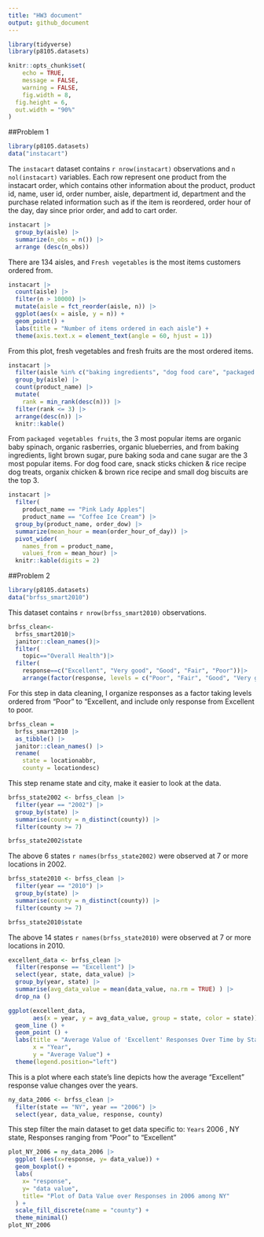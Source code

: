 ```yaml
---
title: "HW3 document"
output: github_document
---
```


```r
library(tidyverse)
library(p8105.datasets)
```

```r
knitr::opts_chunk$set(
	echo = TRUE,
	message = FALSE,
	warning = FALSE,
	fig.width = 8, 
  fig.height = 6,
  out.width = "90%"
)
```

##Problem 1

```r
library(p8105.datasets)
data("instacart")
```
The `instacart` dataset contains `r nrow(instacart)` observations and `n nol(instacart)` variables.
Each row represent one product from the instacart order, which contains other information about the product, product id, name, user id, order number, aisle, department id, department and the purchase related information such as if the item is reordered, order hour of the day, day since prior order, and add to cart order. 

```r
instacart |> 
  group_by(aisle) |> 
  summarize(n_obs = n()) |> 
  arrange (desc(n_obs))
```
There are 134 aisles, and `Fresh vegetables` is the most items customers ordered from.

```r
instacart |>
  count(aisle) |> 
  filter(n > 10000) |> 
  mutate(aisle = fct_reorder(aisle, n)) |> 
  ggplot(aes(x = aisle, y = n)) + 
  geom_point() + 
  labs(title = "Number of items ordered in each aisle") +
  theme(axis.text.x = element_text(angle = 60, hjust = 1))
```
From this plot, fresh vegetables and fresh fruits are the most ordered items.

```r
instacart |> 
  filter(aisle %in% c("baking ingredients", "dog food care", "packaged vegetables fruits")) |>
  group_by(aisle) |> 
  count(product_name) |> 
  mutate(
    rank = min_rank(desc(n))) |> 
  filter(rank <= 3) |> 
  arrange(desc(n)) |>
  knitr::kable()
```
From `packaged vegetables fruits`, the 3 most popular items are organic baby spinach, organic rasberries, organic blueberries, and from baking ingredients, light brown sugar, pure baking soda and cane sugar are the 3 most popular items. For dog food care, snack sticks chicken & rice recipe dog treats, organix chicken & brown rice recipe and small dog biscuits are the top 3.

```r
instacart |> 
  filter(
    product_name == "Pink Lady Apples"|
    product_name == "Coffee Ice Cream") |> 
  group_by(product_name, order_dow) |> 
  summarize(mean_hour = mean(order_hour_of_day)) |> 
  pivot_wider(
    names_from = product_name,
    values_from = mean_hour) |> 
  knitr::kable(digits = 2)
```


##Problem 2
```r
library(p8105.datasets)
data("brfss_smart2010")
```
This dataset contains `r nrow(brfss_smart2010)` observations.

```r
brfss_clean<-
  brfss_smart2010|>
  janitor::clean_names()|>
  filter(
    topic=="Overall Health")|>
  filter(
    response==c("Excellent", "Very good", "Good", "Fair", "Poor"))|>
    arrange(factor(response, levels = c("Poor", "Fair", "Good", "Very good", "Excellent")))
```

For this step in data cleaning, I organize responses as a factor taking levels ordered from “Poor” to “Excellent, and include only response from Excellent to poor. 

```r
brfss_clean =
  brfss_smart2010 |> 
  as_tibble() |> 
  janitor::clean_names() |> 
  rename(
    state = locationabbr,
    county = locationdesc) 
```
This step rename state and city, make it easier to look at the data.

```r
brfss_state2002 <- brfss_clean |>
  filter(year == "2002") |>
  group_by(state) |>
  summarise(county = n_distinct(county)) |>
  filter(county >= 7)

brfss_state2002$state
```
The above 6 states `r names(brfss_state2002)` were observed at 7 or more locations in 2002.


```r
brfss_state2010 <- brfss_clean |> 
  filter(year == "2010") |> 
  group_by(state) |> 
  summarise(county = n_distinct(county)) |>  
  filter(county >= 7) 

brfss_state2010$state
```
The above 14 states `r names(brfss_state2010)` were observed at 7 or more locations in 2010.


```r
excellent_data <- brfss_clean |>
  filter(response == "Excellent") |>
  select(year, state, data_value) |>
  group_by(year, state) |>
  summarise(avg_data_value = mean(data_value, na.rm = TRUE) ) |>
  drop_na ()
```

```r
ggplot(excellent_data, 
       aes(x = year, y = avg_data_value, group = state, color = state)) +
  geom_line () +
  geom_point () +
  labs(title = "Average Value of 'Excellent' Responses Over Time by State",
       x = "Year",
       y = "Average Value") +
  theme(legend.position="left")
```

This is a plot where each state's line depicts how the average "Excellent" response value changes over the years.

```r
ny_data_2006 <- brfss_clean |>
  filter(state == "NY", year == "2006") |>
  select(year, data_value, response, county)
```
This step filter the main dataset to get data specific to: `Years` 2006 , NY state, Responses ranging from "Poor" to "Excellent"


```r
plot_NY_2006 = ny_data_2006 |>
  ggplot (aes(x=response, y= data_value)) +
  geom_boxplot() +
  labs(
    x= "response",
    y= "data value",
    title= "Plot of Data Value over Responses in 2006 among NY"
  ) +
  scale_fill_discrete(name = "county") +
  theme_minimal()
plot_NY_2006
```













